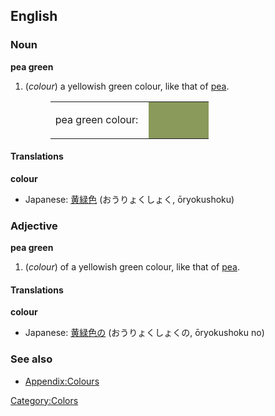 {{Wikipedia}}
==English==

===Noun===
'''pea green'''
#(''colour'') a yellowish green colour, like that of [[pea]].
#:<table><tr><td>pea green colour: &nbsp;</td><td bgcolor="#8A9A5B" width="80">&nbsp; </td></tr></table>

====Translations====
'''colour'''
{{top}}
*Japanese: [[黄緑色]] (おうりょくしょく, ōryokushoku)
{{mid}}
{{bottom}}

===Adjective===
'''pea green'''
#(''colour'') of a yellowish green colour, like that of [[pea]].

====Translations====
'''colour'''
{{top}}
*Japanese: [[黄緑色]]の (おうりょくしょくの, ōryokushoku no)
{{mid}}
{{bottom}}

===See also===
*[[Wiktionary_Appendix:Colours|Appendix:Colours]]

[[Category:Colors]]